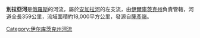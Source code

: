 '''別拉亞河'''是[[俄羅斯|俄羅斯]]的河流，屬於[[安加拉河|安加拉河]]的左支流，由[[伊爾庫茨克州|伊爾庫茨克州]]負責管轄，河道全長359公里，流域面積約18,000平方公里，發源自[[薩彥嶺|薩彥嶺]]。

{{Authority control}}
{{Russia-geo-stub}}

[[Category:伊尔库茨克州河流|Category:伊尔库茨克州河流]]